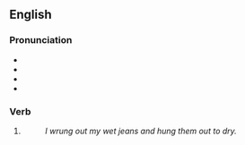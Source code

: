 ==English==

===Pronunciation===
* {{IPA|en|/ˈɹʌŋ/}}
* {{audio|en|En-us-wrung.ogg|Audio (US)}}
* {{homophones|en|rng|rung}}
* {{rhymes|en|ʌŋ|s=1}}

===Verb===
{{head|en|verb form}}

# {{en-past of|wring}}
#: ''I wrung out my wet jeans and hung them out to dry.''